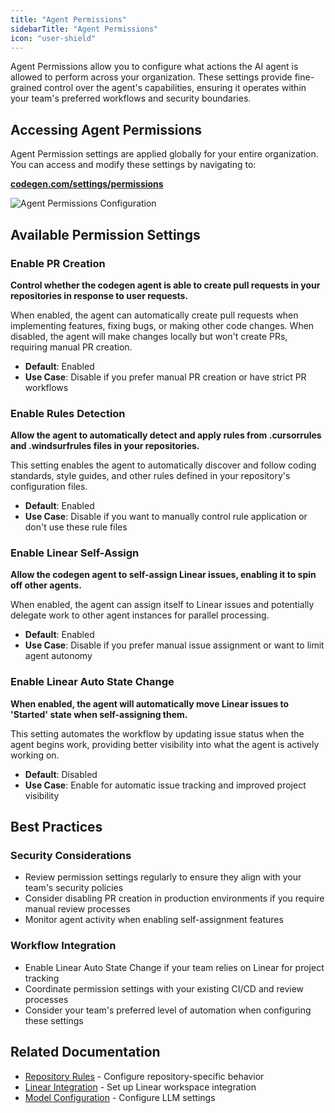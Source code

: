 ```yaml
---
title: "Agent Permissions"
sidebarTitle: "Agent Permissions"
icon: "user-shield"
---
```


Agent Permissions allow you to configure what actions the AI agent is allowed to perform across your organization. These settings provide fine-grained control over the agent's capabilities, ensuring it operates within your team's preferred workflows and security boundaries.

## Accessing Agent Permissions

Agent Permission settings are applied globally for your entire organization. You can access and modify these settings by navigating to:

[**codegen.com/settings/permissions**](https://codegen.com/settings/permissions)

<Frame caption="Agent Permissions UI at codegen.com/settings/permissions">
  <img src="/images/agent-permissions.png" alt="Agent Permissions Configuration" />
</Frame>

## Available Permission Settings

### Enable PR Creation

**Control whether the codegen agent is able to create pull requests in your repositories in response to user requests.**

When enabled, the agent can automatically create pull requests when implementing features, fixing bugs, or making other code changes. When disabled, the agent will make changes locally but won't create PRs, requiring manual PR creation.

- **Default**: Enabled
- **Use Case**: Disable if you prefer manual PR creation or have strict PR workflows

### Enable Rules Detection

**Allow the agent to automatically detect and apply rules from .cursorrules and .windsurfrules files in your repositories.**

This setting enables the agent to automatically discover and follow coding standards, style guides, and other rules defined in your repository's configuration files.

- **Default**: Enabled
- **Use Case**: Disable if you want to manually control rule application or don't use these rule files

### Enable Linear Self-Assign

**Allow the codegen agent to self-assign Linear issues, enabling it to spin off other agents.**

When enabled, the agent can assign itself to Linear issues and potentially delegate work to other agent instances for parallel processing.

- **Default**: Enabled
- **Use Case**: Disable if you prefer manual issue assignment or want to limit agent autonomy

### Enable Linear Auto State Change

**When enabled, the agent will automatically move Linear issues to 'Started' state when self-assigning them.**

This setting automates the workflow by updating issue status when the agent begins work, providing better visibility into what the agent is actively working on.

- **Default**: Disabled
- **Use Case**: Enable for automatic issue tracking and improved project visibility

## Best Practices

### Security Considerations

- Review permission settings regularly to ensure they align with your team's security policies
- Consider disabling PR creation in production environments if you require manual review processes
- Monitor agent activity when enabling self-assignment features

### Workflow Integration

- Enable Linear Auto State Change if your team relies on Linear for project tracking
- Coordinate permission settings with your existing CI/CD and review processes
- Consider your team's preferred level of automation when configuring these settings

## Related Documentation

- [Repository Rules](/settings/repo-rules) - Configure repository-specific behavior
- [Linear Integration](/integrations/linear) - Set up Linear workspace integration
- [Model Configuration](/settings/model-configuration) - Configure LLM settings

